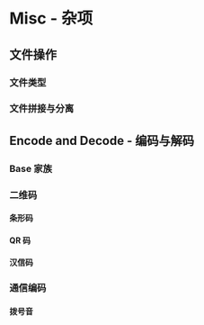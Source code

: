 # Misc - 杂项

## 文件操作

### 文件类型

### 文件拼接与分离

## Encode and Decode - 编码与解码

### Base 家族

### 二维码

#### 条形码

#### QR 码

#### 汉信码

### 通信编码

#### 拨号音
